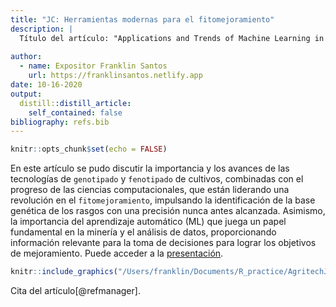 ```yaml
---
title: "JC: Herramientas modernas para el fitomejoramiento"
description: |
  Título del artículo: "Applications and Trends of Machine Learning in Genomics and Phenomics for Next-Generation Breeding".
 
author:
  - name: Expositor Franklin Santos
    url: https://franklinsantos.netlify.app
date: 10-16-2020
output:
  distill::distill_article:
    self_contained: false
bibliography: refs.bib
---
```



```r
knitr::opts_chunk$set(echo = FALSE)
```

En este artículo se pudo discutir la importancia y los avances de las tecnologías de `genotipado` y `fenotipado` de cultivos, combinadas con el progreso de las ciencias computacionales, que están liderando una revolución en el `fitomejoramiento`, impulsando la identificación de la base genética de los rasgos con una precisión nunca antes alcanzada. Asimismo, la importancia del aprendizaje automático (ML) que juega un papel fundamental en la minería y el análisis de datos, proporcionando información relevante para la toma de decisiones para lograr los objetivos de mejoramiento.
Puede acceder a la [presentación](https://docs.google.com/presentation/d/1VgNYOiAqcB0VwoPIpXNhIk3LGCBjpd5_9Lp2ssAr3-k/edit?usp=sharing).


```r
knitr::include_graphics("/Users/franklin/Documents/R_practice/AgritechJC/_posts/2020-10-20-firstsesionjc/plants.png")
```

Cita del artículo[@refmanager].